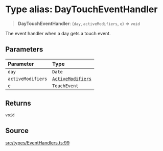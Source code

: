 # Type alias: DayTouchEventHandler

> **DayTouchEventHandler**: (`day`, `activeModifiers`, `e`) => `void`

The event handler when a day gets a touch event.

## Parameters

| Parameter | Type |
| :------ | :------ |
| `day` | `Date` |
| `activeModifiers` | [`ActiveModifiers`](/api/latest/type-aliases/ActiveModifiers.mdx) |
| `e` | `TouchEvent` |

## Returns

`void`

## Source

[src/types/EventHandlers.ts:99](https://github.com/gpbl/react-day-picker/blob/86f49ff11/src/types/EventHandlers.ts#L99)
